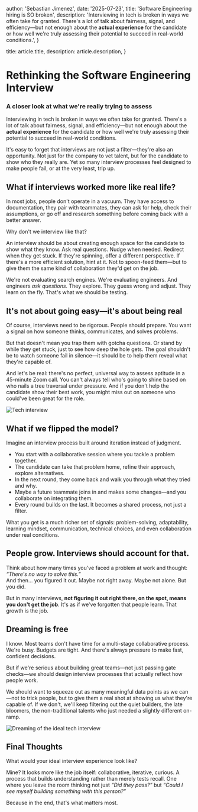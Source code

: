 
  author: 'Sebastian Jimenez',
  date: '2025-07-23',
  title: 'Software Engineering hiring is SO broken',
  description: 'Interviewing in tech is broken in ways we often take for granted. There\'s a lot of talk about fairness, signal, and efficiency—but not enough about the **actual experience** for the candidate or how well we\'re truly assessing their potential to succeed in real-world conditions.',
}

  title: article.title,
  description: article.description,
}


# Rethinking the Software Engineering Interview
### A closer look at what we're really trying to assess

Interviewing in tech is broken in ways we often take for granted. There's a lot of talk about fairness, signal, and efficiency—but not enough about the **actual experience** for the candidate or how well we're truly assessing their potential to succeed in real-world conditions.

It's easy to forget that interviews are not just a filter—they're also an opportunity. Not just for the company to vet talent, but for the candidate to show who they really are. Yet so many interview processes feel designed to make people fail, or at the very least, trip up.

## What if interviews worked more like real life?

In most jobs, people don't operate in a vacuum. They have access to documentation, they pair with teammates, they can ask for help, check their assumptions, or go off and research something before coming back with a better answer.

Why don't we interview like that?

An interview should be about creating enough space for the candidate to show what they know. Ask real questions. Nudge when needed. Redirect when they get stuck. If they're spinning, offer a different perspective. If there's a more efficient solution, hint at it. Not to spoon-feed them—but to give them the same kind of collaboration they'd get on the job.

We're not evaluating search engines. We're evaluating engineers. And engineers *ask questions*. They explore. They guess wrong and adjust. They learn on the fly. That's what we should be testing.

## It's not about going easy—it's about being real

Of course, interviews need to be rigorous. People should prepare. You want a signal on how someone thinks, communicates, and solves problems.

But that doesn't mean you trap them with gotcha questions. Or stand by while they get stuck, just to see how deep the hole gets. The goal shouldn't be to watch someone fail in silence—it should be to help them reveal what they're capable of.

And let's be real: there's no perfect, universal way to assess aptitude in a 45-minute Zoom call. You can't always tell who's going to shine based on who nails a tree traversal under pressure. And if you don't help the candidate show their best work, you might miss out on someone who could've been great for the role.

<Image src={techInterviewPic} alt="Tech interview" />

## What if we flipped the model?

Imagine an interview process built around iteration instead of judgment.

- You start with a collaborative session where you tackle a problem together.  
- The candidate can take that problem home, refine their approach, explore alternatives.  
- In the next round, they come back and walk you through what they tried and why.  
- Maybe a future teammate joins in and makes some changes—and you collaborate on integrating them.  
- Every round builds on the last. It becomes a shared process, not just a filter.

What you get is a much richer set of signals: problem-solving, adaptability, learning mindset, communication, technical choices, and even collaboration under real conditions.

## People grow. Interviews should account for that.

Think about how many times you've faced a problem at work and thought: *“There's no way to solve this.”*  
And then... you figured it out. Maybe not right away. Maybe not alone. But you did.

But in many interviews, **not figuring it out right there, on the spot, means you don't get the job**. It's as if we've forgotten that people learn. That growth is the job.

## Dreaming is free

I know. Most teams don't have time for a multi-stage collaborative process. We're busy. Budgets are tight. And there's always pressure to make fast, confident decisions.

But if we're serious about building great teams—not just passing gate checks—we should design interview processes that actually reflect how people work.

We should want to squeeze out as many meaningful data points as we can—not to trick people, but to give them a real shot at showing us what they're capable of. If we don't, we'll keep filtering out the quiet builders, the late bloomers, the non-traditional talents who just needed a slightly different on-ramp.

<Image src={dreamingPic} alt="Dreaming of the ideal tech interview" />

## Final Thoughts

What would your ideal interview experience look like?

Mine? It looks more like the job itself: collaborative, iterative, curious. A process that builds understanding rather than merely tests recall. One where you leave the room thinking not just *“Did they pass?”* but *“Could I see myself building something with this person?”*

Because in the end, that's what matters most.
